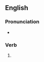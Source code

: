 ==English==

===Pronunciation===
* {{IPA|/ˈɡɪɡɪŋ/|lang=en}}

===Verb===
{{head|en|verb form}}

# {{present participle of|gig|lang=en|nocat=1}}